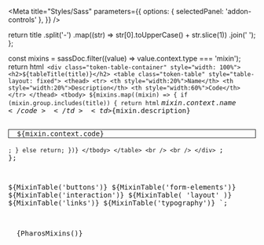 

<Meta
  title="Styles/Sass"
  parameters={{
    options: { selectedPanel: 'addon-controls' },
  }}
/>

  return title
    .split('-')
    .map((str) => str[0].toUpperCase() + str.slice(1))
    .join(' ');
};

  const mixins = sassDoc.filter((value) => value.context.type === 'mixin');
  return html`
    <div class="token-table-container" style="width: 100%">
      <h2>${tableTitle(title)}</h2>
      <table class="token-table" style="table-layout: fixed">
        <thead>
          <tr>
            <th style="width:20%">Name</th>
            <th style="width:20%">Description</th>
            <th style="width:60%">Code</th>
          </tr>
        </thead>
        <tbody>
          ${mixins.map((mixin) => {
            if (mixin.group.includes(title)) {
              return html`
                <tr>
                  <td>
                    <code style="font-size: var(--pharos-font-size-small)"
                      >${mixin.context.name}</code
                    >
                  </td>
                  <td>${mixin.description}</td>
                  <td>
                    <div
                      style="background-color:var(--pharos-color-marble-gray-97); border-style: solid; border-color: var(--pharos-color-marble-gray-80); padding-bottom:var(--pharos-spacing-one-eighth-x); border-width: 1px"
                    >
                      <code
                        style="background-color:var(--pharos-color-marble-gray-97); font-size:var(--pharos-font-size-micro); white-space: pre;"
                      >
                        ${mixin.context.code}</code
                      >
                    </div>
                  </td>
                </tr>
              `;
            } else return;
          })}
        </tbody>
      </table>
      <br />
      <br />
    </div>
  `;
};

  ${MixinTable('buttons')} ${MixinTable('form-elements')} ${MixinTable('interaction')} ${MixinTable(
    'layout'
  )} ${MixinTable('links')} ${MixinTable('typography')}
`;

<Canvas withToolbar>
  <Story name="Mixins">{PharosMixins()}</Story>
</Canvas>
